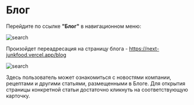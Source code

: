 # Блог

Перейдите по ссылке **"Блог"** в навигационном меню: 

![search](/images/nav.png)

Произойдет переадресация на страницу блога - https://next-junkfood.vercel.app/blog

![search](/images/blog.png)

Здесь пользователь может ознакомиться с новостями компании, рецептами и другими статьями, размещенными в Блоге.
Для открытия страницы конкретной статьи достаточно кликнуть на соответствующую карточку. 
